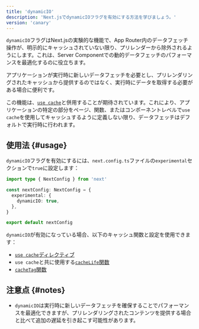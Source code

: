 ```yaml
---
title: 'dynamicIO'
description: 'Next.jsでdynamicIOフラグを有効にする方法を学びましょう。'
version: 'canary'
---
```


`dynamicIO`フラグはNext.jsの実験的な機能で、App Router内のデータフェッチ操作が、明示的にキャッシュされていない限り、プリレンダーから除外されるようにします。これは、Server Componentでの動的データフェッチのパフォーマンスを最適化するのに役立ちます。

アプリケーションが実行時に新しいデータフェッチを必要とし、プリレンダリングされたキャッシュから提供するのではなく、実行時にデータを取得する必要がある場合に便利です。

この機能は、[`use cache`](/docs/app/api-reference/directives/use-cache)と併用することが期待されています。これにより、アプリケーションの特定の部分をページ、関数、またはコンポーネントレベルで`use cache`を使用してキャッシュするように定義しない限り、データフェッチはデフォルトで実行時に行われます。

## 使用法 {#usage}

`dynamicIO`フラグを有効にするには、`next.config.ts`ファイルの`experimental`セクションで`true`に設定します：

```ts title="next.config.ts"
import type { NextConfig } from 'next'

const nextConfig: NextConfig = {
  experimental: {
    dynamicIO: true,
  },
}

export default nextConfig
```

`dynamicIO`が有効になっている場合、以下のキャッシュ関数と設定を使用できます：

- [`use cache`ディレクティブ](/docs/app/api-reference/directives/use-cache)
- `use cache`と共に使用する[`cacheLife`関数](/docs/app/api-reference/config/next-config-js/cacheLife)
- [`cacheTag`関数](/docs/app/api-reference/functions/cacheTag)

## 注意点 {#notes}

- `dynamicIO`は実行時に新しいデータフェッチを確保することでパフォーマンスを最適化できますが、プリレンダリングされたコンテンツを提供する場合と比べて追加の遅延を引き起こす可能性があります。
